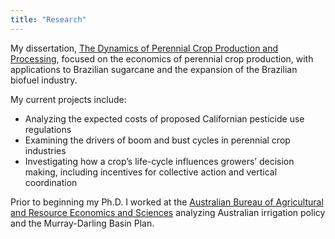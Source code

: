 ```yaml
---
title: "Research"
---
```


<!-- Research page under construction -->

My dissertation, [The Dynamics of Perennial Crop Production and Processing](https://search.proquest.com/openview/8a0410c763dd2cbd11235ab3588a1050/1.pdf?pq-origsite=gscholar&cbl=18750&diss=y), focused on the economics of perennial crop production, with applications to Brazilian sugarcane and the expansion of the Brazilian biofuel industry.

My current projects include:

 * Analyzing the expected costs of proposed Californian pesticide use regulations
 * Examining the drivers of boom and bust cycles in perennial crop industries
 <!-- * Investigating how the incentives for agricultural industry collective action are affected by the life-cycle of the industry's crop -->
 * Investigating how a crop's life-cycle influences growers' decision making, including incentives for collective action and vertical coordination
 
 <!-- driving producer organization fund allocation (how do they spend their money?) -->
 <!-- * Crop life cycle affects the incentives for industry collective action -->

Prior to beginning my Ph.D. I worked at the [Australian Bureau of Agricultural and Resource Economics and Sciences](http://www.agriculture.gov.au/abares) analyzing Australian irrigation policy and the Murray-Darling Basin Plan.